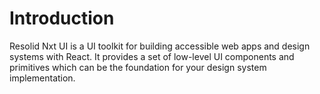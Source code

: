 # Introduction

Resolid Nxt UI is a UI toolkit for building accessible web apps and design systems with React. It provides a set of low-level UI components and primitives which can be the foundation for your design system implementation.
